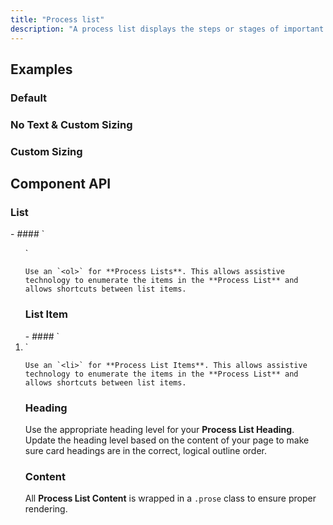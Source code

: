 ```yaml
---
title: "Process list"
description: "A process list displays the steps or stages of important instructions or processes."
---
```


## Examples

### Default

<ComponentPreview title="Process List Default" component="process-list" variant="process-list" />

### No Text & Custom Sizing

<ComponentPreview title="Process List No Text" component="process-list" variant="process-list-no-text" />

### Custom Sizing

<ComponentPreview title="Process List Custom Sizing" component="process-list" variant="process-list-custom-sizing" />

## Component API

### List

<ContentList>
  - #### `<ol>`
    
    Use an `<ol>` for **Process Lists**. This allows assistive technology to enumerate the items in the **Process List** and allows shortcuts between list items.

</ContentList>

### List Item

<ContentList>
  - #### `<li>`
    
    Use an `<li>` for **Process List Items**. This allows assistive technology to enumerate the items in the **Process List** and allows shortcuts between list items.

</ContentList>

### Heading

  Use the appropriate heading level for your **Process List Heading**. Update the heading level based on the content of your page to make sure card headings are in the correct, logical outline order.

### Content

  All **Process List Content** is wrapped in a `.prose` class to ensure proper rendering.
